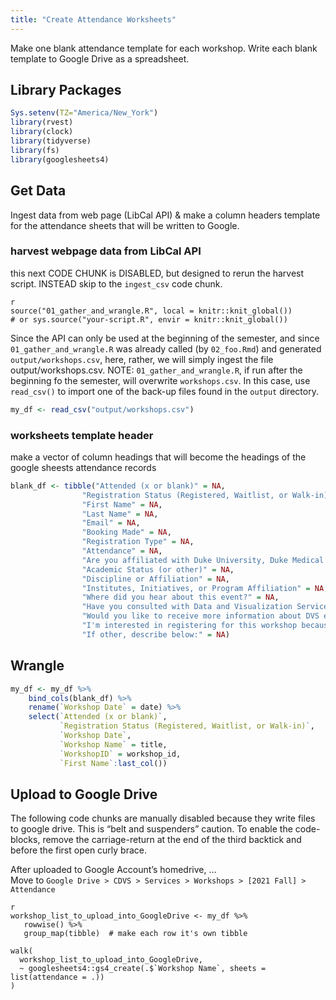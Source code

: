 ```yaml
---
title: "Create Attendance Worksheets"
---
```


Make one blank attendance template for each workshop. Write each blank template to Google Drive as a spreadsheet. 

## Library Packages

```r
Sys.setenv(TZ="America/New_York")
library(rvest)
library(clock)
library(tidyverse)
library(fs)
library(googlesheets4)
```

## Get Data

Ingest data from web page (LibCal API) & make a column headers template for the attendance sheets that will be written to Google.

### harvest webpage data from LibCal API

this next CODE CHUNK is DISABLED, but designed to rerun the harvest script.  INSTEAD skip to the `ingest_csv` code chunk.

```
{r get wrangled data, include=FALSE}
source("01_gather_and_wrangle.R", local = knitr::knit_global())
# or sys.source("your-script.R", envir = knitr::knit_global())
```

Since the API can only be used at the beginning of the semester, and since `01_gather_and_wrangle.R` was already called (by `02_foo.Rmd`) and generated `output/workshops.csv`, here, rather, we will simply ingest the file output/workshops.csv.  NOTE: `01_gather_and_wrangle.R`, if run after the beginning fo the semester, will overwrite `workshops.csv`.  In this case, use `read_csv()` to import one of the back-up files found in the `output` directory.

```r
my_df <- read_csv("output/workshops.csv")
```


### worksheets template header

make a vector of column headings that will become the headings of the google sheests attendance records

```r
blank_df <- tibble("Attended (x or blank)" = NA,
                "Registration Status (Registered, Waitlist, or Walk-in)"  = NA,
                "First Name" = NA,
                "Last Name" = NA,
                "Email" = NA,
                "Booking Made" = NA,
                "Registration Type" = NA,
                "Attendance" = NA,
                "Are you affiliated with Duke University, Duke Medical Center, DCRI, or another Duke group?" = NA,
                "Academic Status (or other)" = NA,
                "Discipline or Affiliation" = NA,
                "Institutes, Initiatives, or Program Affiliation" = NA,
                "Where did you hear about this event?" = NA,
                "Have you consulted with Data and Visualization Services before this workshop?" = NA,
                "Would you like to receive more information about DVS events and training?" = NA,
                "I'm interested in registering for this workshop because:" = NA,
                "If other, describe below:" = NA)
```

## Wrangle

```r
my_df <- my_df %>% 
    bind_cols(blank_df) %>% 
    rename(`Workshop Date` = date) %>%
    select(`Attended (x or blank)`, 
           `Registration Status (Registered, Waitlist, or Walk-in)`,
           `Workshop Date`,
           `Workshop Name` = title,
           `WorkshopID` = workshop_id,
           `First Name`:last_col())
```


## Upload to Google Drive

The following code chunks are manually disabled because they write files to google drive.  This is "belt and suspenders" caution.  To enable the code-blocks, remove the carriage-return at the end of the third backtick and before the first open curly brace.

After uploaded to Google Account's homedrive, ...  
Move to  `Google Drive > CDVS > Services > Workshops > [2021 Fall] > Attendance`

```
{r}
workshop_list_to_upload_into_GoogleDrive <- my_df %>% 
   rowwise() %>%
   group_map(tibble)  # make each row it's own tibble

walk(
  workshop_list_to_upload_into_GoogleDrive,
  ~ googlesheets4::gs4_create(.$`Workshop Name`, sheets = list(attendance = .))
)
```

